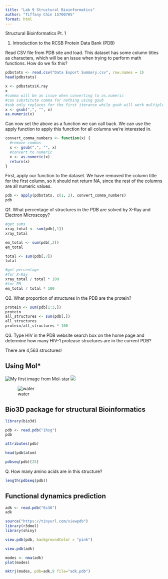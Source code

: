 ```yaml
---
title: "Lab 9 Structural Bioinformatics"
author: "Tiffany Chin 15700705"
format: html
---
```


Structural Bioinformatics Pt. 1

1. Introduction to the RCSB Protein Data Bank (PDB)

Read CSV file from PDB site and load. This dataset has some column titles as characters, which will be an issue when trying to perform math functions. How do we fix this?

```r
pdbstats <- read.csv("Data Export Summary.csv", row.names = 1)
head(pdbstats)
```

```r
x <- pdbstats$X.ray
x
#comma will be an issue when converting to as.numeric
#can substitute comma for nothing using gsub
#sub only replaces for the first iterance while gsub will work multiple times
x <- gsub(",", "", x)
as.numeric(x)
```

Can now set the above as a function we can call back. We can use the apply function to apply this function for all columns we're interested in.

```r
convert_comma_numbers <- function(x) {
  #remove commas
  x <- gsub(",", "", x)
  #convert to numeric
  x <- as.numeric(x)
  return(x)
}
```

First, apply our function to the dataset. We have removed the column title for the first column, so it should not return NA, since the rest of the columns are all numeric values.

```r
pdb <- apply(pdbstats, c(1, 2), convert_comma_numbers)
pdb
```

Q1. What percentage of structures in the PDB are solved by X-Ray and Electron Microscopy?

```r
#get sums
xray_total <- sum(pdb[,1])
xray_total

em_total <- sum(pdb[,2])
em_total

total <- sum(pdb[,7])
total

#get percentage
#for X-Ray
xray_total / total * 100
#for EM
em_total / total * 100
```

Q2. What proportion of structures in the PDB are the protein?

```r
protein <- sum(pdb[1:3,])
protein
all_structures <- sum(pdb[,])
all_structures
protein/all_structures * 100
```

Q3. Type HIV in the PDB website search box on the home page and determine how many HIV-1 protease structures are in the current PDB?

There are 4,563 structures!


## Using Mol*

![My first image from Mol-star](1HSG.png)
![](1HSG-1.png)

![water](1HSG-2.png)

## Bio3D package for structural Bioinformatics

```r
library(bio3d)

pdb <- read.pdb("1hsg")
pdb
```

```r
attributes(pdb)
```

```r
head(pdb$atom)
```

```r
pdbseq(pdb)[25]
```

Q. How many amino acids are in this structure?

```r
length(pdbseq(pdb))
```

## Functional dynamics prediction

```r
adk <- read.pdb("6s36")
adk
```

```r
source("https://tinyurl.com/viewpdb")
library(r3dmol)
library(shiny)

view.pdb(pdb, backgroundColor = "pink")
```

```r
view.pdb(adk)
```

```r
modes <- nma(adk)
plot(modes)
```

```r
mktrj(modes, pdb=adk,9 file="adk.pdb")
```

